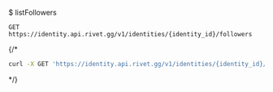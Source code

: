 $ listFollowers
```
GET https://identity.api.rivet.gg/v1/identities/{identity_id}/followers
```


{/*<RequestExample>
```bash curl
curl -X GET 'https://identity.api.rivet.gg/v1/identities/{identity_id}/followers'
```
</RequestExample>*/}
